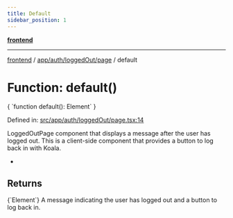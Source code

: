 ```yaml
---
title: Default
sidebar_position: 1
---
```



[**frontend**](../../../../..)

***

[frontend](../../../../..) / [app/auth/loggedOut/page](..) / default

# Function: default()

<CodeBlock language="ts">
{ `function default(): Element` }
</CodeBlock>

Defined in: [src/app/auth/loggedOut/page.tsx:14](https://github.com/svsticky/CommitteeClash/blob/cf8a63ee123fe6ef8b9cc633622ca8c3bc6fa48a/frontend/src/app/auth/loggedOut/page.tsx#L14)

LoggedOutPage component that displays a message after the user has logged out.
This is a client-side component that provides a button to log back in with Koala.

*

## Returns
<CodeBlock language="ts">
{`Element`}
</CodeBlock>
A message indicating the user has logged out and a button to log back in.
